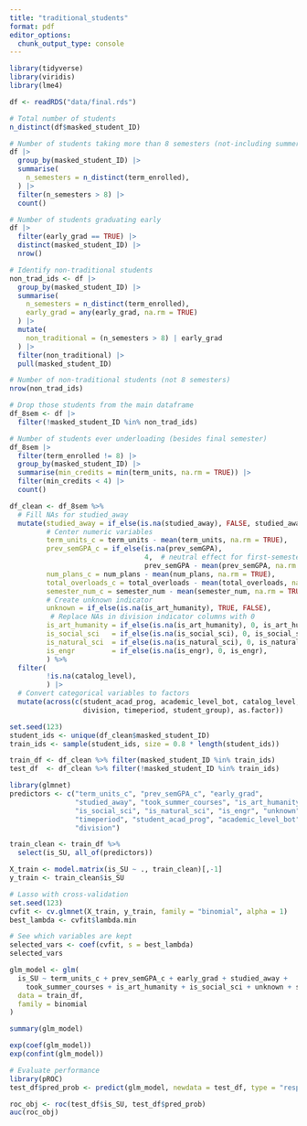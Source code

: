 ```yaml
---
title: "traditional_students"
format: pdf
editor_options: 
  chunk_output_type: console
---
```


```r
library(tidyverse)
library(viridis)
library(lme4)
```

```r
df <- readRDS("data/final.rds")
```

```r
# Total number of students
n_distinct(df$masked_student_ID)

# Number of students taking more than 8 semesters (not-including summer)
df |> 
  group_by(masked_student_ID) |>
  summarise(
    n_semesters = n_distinct(term_enrolled),
  ) |>
  filter(n_semesters > 8) |>
  count()

# Number of students graduating early
df |>
  filter(early_grad == TRUE) |>
  distinct(masked_student_ID) |>
  nrow()

# Identify non-traditional students
non_trad_ids <- df |>
  group_by(masked_student_ID) |>
  summarise(
    n_semesters = n_distinct(term_enrolled),
    early_grad = any(early_grad, na.rm = TRUE)
  ) |>
  mutate(
    non_traditional = (n_semesters > 8) | early_grad
  ) |>
  filter(non_traditional) |>
  pull(masked_student_ID)

# Number of non-traditional students (not 8 semesters)
nrow(non_trad_ids)

# Drop those students from the main dataframe
df_8sem <- df |>
  filter(!masked_student_ID %in% non_trad_ids)

# Number of students ever underloading (besides final semester)
df_8sem |> 
  filter(term_enrolled != 8) |>
  group_by(masked_student_ID) |>
  summarise(min_credits = min(term_units, na.rm = TRUE)) |>
  filter(min_credits < 4) |>
  count()
```

```r
df_clean <- df_8sem %>%
  # Fill NAs for studied_away
  mutate(studied_away = if_else(is.na(studied_away), FALSE, studied_away),
         # Center numeric variables
         term_units_c = term_units - mean(term_units, na.rm = TRUE),
         prev_semGPA_c = if_else(is.na(prev_semGPA),
                                 4,  # neutral effect for first-semester
                                 prev_semGPA - mean(prev_semGPA, na.rm = TRUE)),
         num_plans_c = num_plans - mean(num_plans, na.rm = TRUE),
         total_overloads_c = total_overloads - mean(total_overloads, na.rm = TRUE),
         semester_num_c = semester_num - mean(semester_num, na.rm = TRUE),
         # Create unknown indicator
         unknown = if_else(is.na(is_art_humanity), TRUE, FALSE),
          # Replace NAs in division indicator columns with 0
         is_art_humanity = if_else(is.na(is_art_humanity), 0, is_art_humanity),
         is_social_sci   = if_else(is.na(is_social_sci), 0, is_social_sci),
         is_natural_sci  = if_else(is.na(is_natural_sci), 0, is_natural_sci),
         is_engr         = if_else(is.na(is_engr), 0, is_engr),
         ) %>%
  filter(
         !is.na(catalog_level),
         ) |>
  # Convert categorical variables to factors
  mutate(across(c(student_acad_prog, academic_level_bot, catalog_level,
                  division, timeperiod, student_group), as.factor)) 
```

```r
set.seed(123)
student_ids <- unique(df_clean$masked_student_ID)
train_ids <- sample(student_ids, size = 0.8 * length(student_ids))

train_df <- df_clean %>% filter(masked_student_ID %in% train_ids)
test_df  <- df_clean %>% filter(!masked_student_ID %in% train_ids)
```

```r
library(glmnet)
predictors <- c("term_units_c", "prev_semGPA_c", "early_grad",
                "studied_away", "took_summer_courses", "is_art_humanity",
                "is_social_sci", "is_natural_sci", "is_engr", "unknown", "student_group",
                "timeperiod", "student_acad_prog", "academic_level_bot", "catalog_level", "semester_num",
                "division")

train_clean <- train_df %>%
  select(is_SU, all_of(predictors))

X_train <- model.matrix(is_SU ~ ., train_clean)[,-1]
y_train <- train_clean$is_SU

# Lasso with cross-validation
set.seed(123)
cvfit <- cv.glmnet(X_train, y_train, family = "binomial", alpha = 1)
best_lambda <- cvfit$lambda.min

# See which variables are kept
selected_vars <- coef(cvfit, s = best_lambda)
selected_vars


```

```r
glm_model <- glm(
  is_SU ~ term_units_c + prev_semGPA_c + early_grad + studied_away +
    took_summer_courses + is_art_humanity + is_social_sci + unknown + semester_num + timeperiod,
  data = train_df,
  family = binomial
)

summary(glm_model)
```

```r
exp(coef(glm_model))
exp(confint(glm_model))
```

```r

# Evaluate performance
library(pROC)
test_df$pred_prob <- predict(glm_model, newdata = test_df, type = "response")

roc_obj <- roc(test_df$is_SU, test_df$pred_prob)
auc(roc_obj)
```
